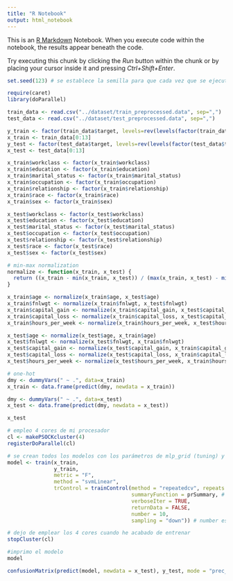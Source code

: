 ```yaml
---
title: "R Notebook"
output: html_notebook
---
```


This is an [R Markdown](http://rmarkdown.rstudio.com) Notebook. When you execute code within the notebook, the results appear beneath the code. 

Try executing this chunk by clicking the *Run* button within the chunk or by placing your cursor inside it and pressing *Ctrl+Shift+Enter*. 

```r
set.seed(123) # se establece la semilla para que cada vez que se ejecute el notebook desde el principio salga lo mismo

require(caret)
library(doParallel)
```

```r

train_data <- read.csv("../dataset/train_preprocessed.data", sep=",")
test_data <- read.csv("../dataset/test_preprocessed.data", sep=",")

```

```r
y_train <- factor(train_data$target, levels=rev(levels(factor(train_data$target))))
x_train <- train_data[0:13]
y_test <- factor(test_data$target, levels=rev(levels(factor(test_data$target))))
x_test <- test_data[0:13]

x_train$workclass <- factor(x_train$workclass)
x_train$education <- factor(x_train$education)
x_train$marital_status <- factor(x_train$marital_status)
x_train$occupation <- factor(x_train$occupation)
x_train$relationship <- factor(x_train$relationship)
x_train$race <- factor(x_train$race)
x_train$sex <- factor(x_train$sex)

x_test$workclass <- factor(x_test$workclass)
x_test$education <- factor(x_test$education)
x_test$marital_status <- factor(x_test$marital_status)
x_test$occupation <- factor(x_test$occupation)
x_test$relationship <- factor(x_test$relationship)
x_test$race <- factor(x_test$race)
x_test$sex <- factor(x_test$sex)

# min-max normalization
normalize <- function(x_train, x_test) {
  return ((x_train - min(x_train, x_test)) / (max(x_train, x_test) - min(x_train, x_test)))
}

x_train$age <- normalize(x_train$age, x_test$age)
x_train$fnlwgt <- normalize(x_train$fnlwgt, x_test$fnlwgt)
x_train$capital_gain <- normalize(x_train$capital_gain, x_test$capital_gain)
x_train$capital_loss <- normalize(x_train$capital_loss, x_test$capital_loss)
x_train$hours_per_week <- normalize(x_train$hours_per_week, x_test$hours_per_week)

x_test$age <- normalize(x_test$age, x_train$age)
x_test$fnlwgt <- normalize(x_test$fnlwgt, x_train$fnlwgt)
x_test$capital_gain <- normalize(x_test$capital_gain, x_train$capital_gain)
x_test$capital_loss <- normalize(x_test$capital_loss, x_train$capital_loss)
x_test$hours_per_week <- normalize(x_test$hours_per_week, x_train$hours_per_week)

# one-hot
dmy <- dummyVars(" ~ .", data=x_train)
x_train <- data.frame(predict(dmy, newdata = x_train))

dmy <- dummyVars(" ~ .", data=x_test)
x_test <- data.frame(predict(dmy, newdata = x_test))

x_test
```

```r
# empleo 4 cores de mi procesador
cl <- makePSOCKcluster(4)
registerDoParallel(cl)

# se crean todos los modelos con los parámetros de mlp_grid (tuning) y se evalúa su rendimiento
model <- train(x_train, 
               y_train, 
               metric = "F",
               method = "svmLinear",  
               trControl = trainControl(method = "repeatedcv", repeats = 10, 
                                        summaryFunction = prSummary, # calcula precision, recall y F1
                                        verboseIter = TRUE, 
                                        returnData = FALSE, 
                                        number = 10, 
                                        sampling = "down")) # number es el núm de veces que vuelve a entrenar

# dejo de emplear los 4 cores cuando he acabado de entrenar
stopCluster(cl)

#imprimo el modelo
model
```

```r
confusionMatrix(predict(model, newdata = x_test), y_test, mode = "prec_recall")
```

